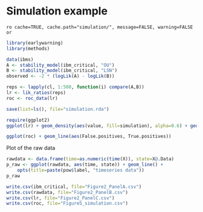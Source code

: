 # Simulation example

`ro cache=TRUE, cache.path="simulation/", message=FALSE, warning=FALSE or`

```r
library(earlywarning)
library(methods)
````

```r
data(ibms)
A <- stability_model(ibm_critical, "OU")
B <- stability_model(ibm_critical, "LSN")
observed <- -2 * (logLik(A) - logLik(B))
````

```r
reps <- lapply(cl, 1:500, function(i) compare(A,B))
lr <- lik_ratios(reps)
roc <- roc_data(lr)
````

```r
save(list=ls(), file="simulation.rda")
````

```r
require(ggplot2)
ggplot(lr) + geom_density(aes(value, fill=simulation), alpha=0.6) + geom_vline(aes(xintercept=observed))
```

```r
ggplot(roc) + geom_line(aes(False.positives, True.positives))
````



Plot of the raw data

```r
rawdata <- data.frame(time=as.numeric(time(X)), state=X@.Data)
p_raw <- ggplot(rawdata, aes(time, state)) + geom_line() + 
	opts(title=paste(pow$label, "timeseries data"))
p_raw
````

```r
write.csv(ibm_critical, file="Figure2_PanelA.csv")
write.csv(rawdata, file="Figure2_PanelB.csv")
write.csv(lr, file="Figure2_PanelC.csv")
write.csv(roc, file="Figure5_simulation.csv")
```

